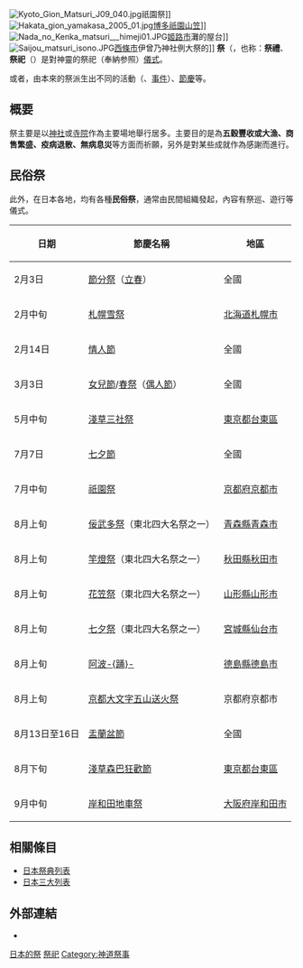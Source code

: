{{神道}}
[[File:Kyoto_Gion_Matsuri_J09_040.jpg|thumb]]祇園祭]]
[[File:Hakata_gion_yamakasa_2005_01.jpg|thumb]][[博多祇園山笠|博多祇園山笠]]]]
[[File:Nada_no_Kenka_matsuri_,_himeji01.JPG|thumb]][[姬路市|姬路市]]灘{{lang|ja|けんか祭り}}的{{lang|ja|ヤッサ}}屋台]]
[[File:Saijou_matsuri_isono.JPG|thumb]][[西條市|西條市]]伊曾乃神社例大祭的{{lang|ja|だんじり}}]]
'''祭'''（{{lang-ja|'''祭り'''（まつり）}}，也称：'''祭禮'''、'''祭祀'''（{{lang|ja|さいし}}）是對神靈的祭祀（奉納参照）[[儀式|儀式]]。

或者，由本來的祭派生出不同的活動（{{lang|ja|催し}}、[[事件|事件]]）、[[節慶|節慶]]等。

==概要==
祭主要是以[[神社|神社]]或[[寺院|寺院]]作為主要場地舉行居多。主要目的是為'''五穀豐收或大漁、商售繁盛、疫病退散、無病息災'''等方面而祈願，另外是對某些成就作為感謝而進行。

==民俗祭==
此外，在日本各地，均有各種'''民俗祭'''，通常由民間組織發起，內容有祭巡、遊行等儀式。
{|class=wikitable width=70%
!日期
!節慶名稱 
!地區 
|--
| 2月3日 || [[節分|節分祭]]（[[立春|立春]]） || 全國
|--
| 2月中旬 || [[札幌雪祭|札幌雪祭]] || [[北海道|北海道]][[札幌市|札幌市]]
|--
| 2月14日 || [[情人節|情人節]] || 全國
|--
| 3月3日 || [[女兒節|女兒節]]/[[春祭|春祭]]（[[偶人節|偶人節]]） || 全國
|--
| 5月中旬 || [[淺草三社祭|淺草三社祭]] || [[東京都|東京都]][[台東區|台東區]]
|--
| 7月7日 || [[日本七夕|七夕節]] || 全國
|--
| 7月中旬 || [[祇園祭|祇園祭]] || [[京都府|京都府]][[京都市|京都市]]
|--
| 8月上旬 || [[佞武多祭|佞武多祭]]（東北四大名祭之一） || [[青森縣|青森縣]][[青森市|青森市]]
|--
| 8月上旬 || [[竿燈祭|竿燈祭]]（東北四大名祭之一） || [[秋田縣|秋田縣]][[秋田市|秋田市]]
|--
| 8月上旬 || [[花笠祭|花笠祭]]（東北四大名祭之一） || [[山形縣|山形縣]][[山形市|山形市]]
|--
| 8月上旬 || [[日本七夕#日本仙台七夕祭|七夕祭]]（東北四大名祭之一） || [[宮城縣|宮城縣]][[仙台市|仙台市]]
|--
| 8月上旬 || [[阿波踴|阿波-{踊}-]] || [[德島縣|德島縣]][[德島市|德島市]]
|--
| 8月上旬 || [[京都大文字五山送火祭|京都大文字五山送火祭]] || 京都府京都市
|--
| 8月13日至16日 || [[盂蘭盆節|盂蘭盆節]] || 全國
|--
| 8月下旬 || [[淺草森巴狂歡節|淺草森巴狂歡節]] || [[東京都|東京都]][[台東區|台東區]]
|--
| 9月中旬 || [[岸和田地車祭|岸和田地車祭]] || [[大阪府|大阪府]][[岸和田市|岸和田市]]
|}

==相關條目==
*[[日本祭典列表|日本祭典列表]]
*[[日本三大列表|日本三大列表]]
<!-- *[[イベント|イベント]]
*[[イルミネーション|イルミネーション]]
*[[花火|花火]]
*[[テキ屋|テキ屋]]
*[[祭囃子|祭囃子]]
*[[時代行列|時代行列]]
*[[田植|田植祭り]]
*[[女装祭り|女装祭り]]
*[[奉納相撲|奉納相撲]]
*[[和太鼓|和太鼓]]
*[[お盆|お盆]]
*[[盆踊り|盆踊り]]
*[[裸祭り|裸祭り]]
*[[神輿|神輿]]
*[[山車|山車]]
*[[節分|節分]]
*[[餅まき|餅まき]]
*[[だんじり祭り|だんじり祭り]] -->

== 外部連結 ==
*{{lang|ja|[http://www4.ocn.ne.jp/~naga1019/maturi4.htm 日本の祭（地域別に分類されています）]}}
{{Commonscat|Festivals of Japan}}

[[Category:日本的祭|]]
[[Category:祭祀|]]
[[Category:神道祭事|Category:神道祭事]]